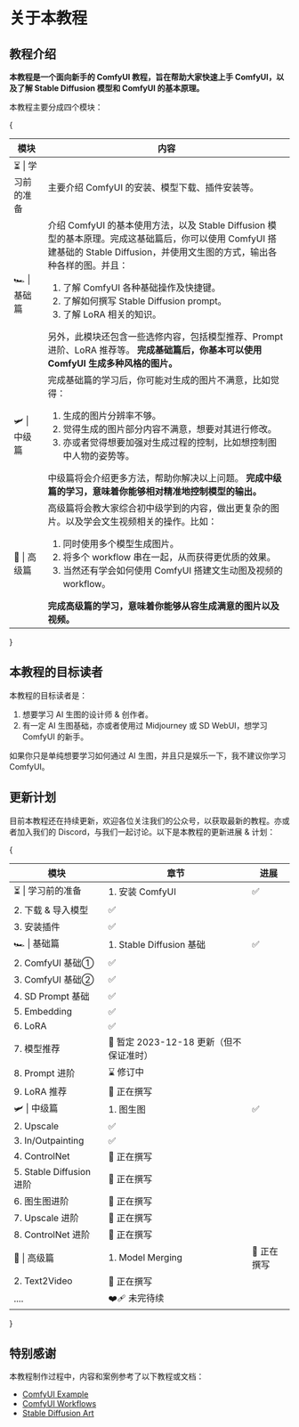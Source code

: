# 关于本教程

## 教程介绍

**本教程是一个面向新手的 ComfyUI 教程，旨在帮助大家快速上手 ComfyUI，以及了解 Stable Diffusion 模型和 ComfyUI 的基本原理。**

本教程主要分成四个模块：

{<table>
  <thead>
    <tr>
      <th width={160}>模块</th>
      <th>内容</th>
    </tr>
  </thead>
  <tbody>
    <tr>
      <td>⏳ | 学习前的准备</td>
      <td>
        主要介绍 ComfyUI 的安装、模型下载、插件安装等。
      </td>
    </tr>
    <tr>
      <td>🏎️ | 基础篇</td>
      <td>
        介绍 ComfyUI 的基本使用方法，以及 Stable Diffusion 模型的基本原理。完成这基础篇后，你可以使用 ComfyUI 搭建基础的 Stable Diffusion，并使用文生图的方式，输出各种各样的图。并且：
        <ol>
          <li>了解 ComfyUI 各种基础操作及快捷键。</li>
          <li>了解如何撰写 Stable Diffusion prompt。</li>
          <li>了解 LoRA 相关的知识。</li>
        </ol>
        另外，此模块还包含一些选修内容，包括模型推荐、Prompt 进阶、LoRA 推荐等。
        <strong>完成基础篇后，你基本可以使用 ComfyUI 生成多种风格的图片。</strong>
      </td>
    </tr>
    <tr>
      <td>🛩️ | 中级篇</td>
      <td>
        完成基础篇的学习后，你可能对生成的图片不满意，比如觉得：
        <ol>
          <li>生成的图片分辨率不够。</li>
          <li>觉得生成的图片部分内容不满意，想要对其进行修改。</li>
          <li>亦或者觉得想要加强对生成过程的控制，比如想控制图中人物的姿势等。</li>
        </ol>
        中级篇将会介绍更多方法，帮助你解决以上问题。
        <strong>完成中级篇的学习，意味着你能够相对精准地控制模型的输出。</strong>
      </td>
    </tr>
    <tr>
      <td>🚀 | 高级篇</td>
      <td>
        高级篇将会教大家综合初中级学到的内容，做出更复杂的图片。以及学会文生视频相关的操作。比如：
        <ol>
          <li>同时使用多个模型生成图片。</li>
          <li>将多个 workflow 串在一起，从而获得更优质的效果。</li>
          <li>当然还有学会如何使用 ComfyUI 搭建文生动图及视频的 workflow。</li>
        </ol>
        <strong>完成高级篇的学习，意味着你能够从容生成满意的图片以及视频。</strong>
      </td>
    </tr>
  </tbody>
</table>}

## 本教程的目标读者
本教程的目标读者是：
1. 想要学习 AI 生图的设计师 & 创作者。
2. 有一定 AI 生图基础，亦或者使用过 Midjourney 或 SD WebUI，想学习 ComfyUI 的新手。

如果你只是单纯想要学习如何通过 AI 生图，并且只是娱乐一下，我不建议你学习 ComfyUI。


## 更新计划

目前本教程还在持续更新，欢迎各位关注我们的公众号，以获取最新的教程。亦或者加入我们的 Discord，与我们一起讨论。以下是本教程的更新进展 & 计划：

{<table>
  <thead>
    <tr>
      <th>模块</th>
      <th>章节</th>
      <th>进展</th>
    </tr>
  </thead>
  <tbody>
    <tr>
      <td rowSpan={3} >⏳ | 学习前的准备</td>
      <td>1. 安装 ComfyUI</td>
      <td>✅</td>
    </tr>
    <tr>
      <td>2. 下载 & 导入模型</td>
      <td>✅</td>
    </tr>
    <tr>
      <td>3. 安装插件</td>
      <td>✅</td>
    </tr>
    <tr>
      <td rowSpan={9} style={{ backgroundColor: "white" }}>🏎️ | 基础篇</td>
      <td>1. Stable Diffusion 基础</td>
      <td>✅</td>
    </tr>
    <tr>
      <td>2. ComfyUI 基础①</td>
      <td>✅</td>
    </tr>
    <tr>
      <td>3. ComfyUI 基础②</td>
      <td>✅</td>
    </tr>
    <tr>
      <td>4. SD Prompt 基础</td>
      <td>✅</td>
    </tr>
    <tr>
      <td>5. Embedding</td>
      <td>✅</td>
    </tr>
    <tr>
      <td>6. LoRA</td>
      <td>✅</td>
    </tr>
    <tr>
      <td>7. 模型推荐</td>
      <td>📅 暂定 2023-12-18 更新（但不保证准时）</td>
    </tr>
    <tr>
      <td>8. Prompt 进阶</td>
      <td>⌛ 修订中</td>
    </tr>
    <tr>
      <td>9. LoRA 推荐</td>
      <td>🚧 正在撰写</td>
    </tr>
    <tr>
      <td rowSpan={8} style={{ backgroundColor: "white" }}>🛩️ | 中级篇</td>
      <td>1. 图生图</td>
      <td>✅</td>
    </tr>
    <tr>
      <td>2. Upscale</td>
      <td>✅</td>
    </tr>
    <tr>
      <td>3. In/Outpainting</td>
      <td>✅</td>
    </tr>
    <tr>
      <td>4. ControlNet</td>
      <td>🚧 正在撰写</td>
    </tr>
    <tr>
      <td>5. Stable Diffusion 进阶</td>
      <td>🚧 正在撰写</td>
    </tr>
    <tr>
      <td>6. 图生图进阶</td>
      <td>🚧 正在撰写</td>
    </tr>
    <tr>
      <td>7. Upscale 进阶</td>
      <td>🚧 正在撰写</td>
    </tr>
    <tr>
      <td>8. ControlNet 进阶</td>
      <td>🚧 正在撰写</td>
    </tr>
    <tr>
      <td rowSpan={3} style={{ backgroundColor: "white" }}>🚀 | 高级篇</td>
      <td>1. Model Merging</td>
      <td>🚧 正在撰写</td>
    </tr>
    <tr>
      <td>2. Text2Video</td>
      <td>🚧 正在撰写</td>
    </tr>
    <tr>
      <td>....</td>
      <td>❤️‍🩹 未完待续</td>
    </tr>
  </tbody>
</table>}

## 特别感谢

本教程制作过程中，内容和案例参考了以下教程或文档：
* [ComfyUI Example](https://comfyanonymous.github.io/ComfyUI_examples/)
* [ComfyUI Workflows](https://github.com/cubiq/ComfyUI_Workflows)
* [Stable Diffusion Art](https://stable-diffusion-art.com/)